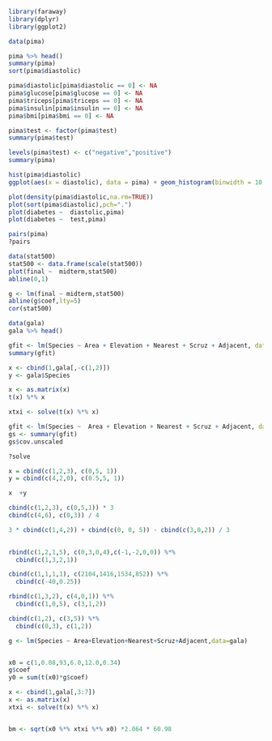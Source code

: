 ```r
library(faraway)
library(dplyr)
library(ggplot2)

data(pima)
```

```r
pima %>% head()
summary(pima)
sort(pima$diastolic)
```

```r
pima$diastolic[pima$diastolic == 0] <- NA 
pima$glucose[pima$glucose == 0] <- NA
pima$triceps[pima$triceps == 0] <- NA
pima$insulin[pima$insulin == 0] <- NA
pima$bmi[pima$bmi == 0] <- NA
```

```r
pima$test <- factor(pima$test)
summary(pima$test)
```

```r
levels(pima$test) <- c("negative","positive")
summary(pima)
```

```r
hist(pima$diastolic)
ggplot(aes(x = diastolic), data = pima) + geom_histogram(binwidth = 10 )
```

```r
plot(density(pima$diastolic,na.rm=TRUE))
plot(sort(pima$diastolic),pch=".")
plot(diabetes ~  diastolic,pima)
plot(diabetes ~  test,pima)

pairs(pima)
?pairs
```

```r
data(stat500)
stat500 <- data.frame(scale(stat500)) 
plot(final ~  midterm,stat500)
abline(0,1)

g <- lm(final ~ midterm,stat500) 
abline(g$coef,lty=5)
cor(stat500)
```

```r
data(gala)
gala %>% head()

gfit <- lm(Species ~ Area + Elevation + Nearest + Scruz + Adjacent, data=gala)
summary(gfit)

x <- cbind(1,gala[,-c(1,2)])
y <- gala$Species

x <- as.matrix(x)
t(x) %*% x

xtxi <- solve(t(x) %*% x)

gfit <- lm(Species ~  Area + Elevation + Nearest + Scruz + Adjacent, data=gala)
gs <- summary(gfit) 
gs$cov.unscaled

?solve
```

```r
x = cbind(c(1,2,3), c(0,5, 1))
y = cbind(c(4,2,0), c(0.5,5, 1))

x  +y

cbind(c(1,2,3), c(0,5,1)) * 3
cbind(c(4,6), c(0,3)) / 4

3 * cbind(c(1,4,2)) + cbind(c(0, 0, 5)) - cbind(c(3,0,2)) / 3

   
rbind(c(1,2,1,5), c(0,3,0,4),c(-1,-2,0,0)) %*%
  cbind(c(1,3,2,1))

cbind(c(1,1,1,1), c(2104,1416,1534,852)) %*% 
  cbind(c(-40,0.25))

rbind(c(1,3,2), c(4,0,1)) %*%
  cbind(c(1,0,5), c(3,1,2))

cbind(c(1,2), c(3,5)) %*%
  cbind(c(0,3), c(1,2))


```

```r
g <- lm(Species ~ Area+Elevation+Nearest+Scruz+Adjacent,data=gala)


x0 = c(1,0.08,93,6.0,12.0,0.34)
g$coef 
y0 = sum(t(x0)*g$coef)

x <- cbind(1,gala[,3:7])
x <- as.matrix(x)
xtxi <- solve(t(x) %*% x)


bm <- sqrt(x0 %*% xtxi %*% x0) *2.064 * 60.98

```